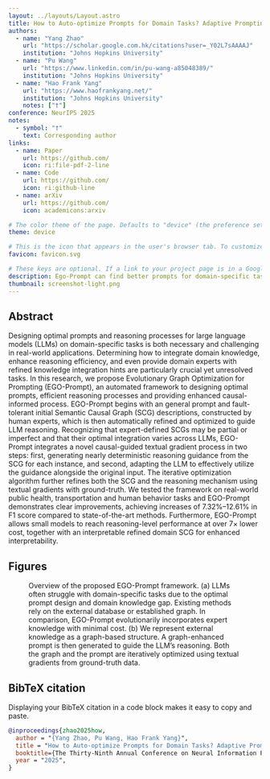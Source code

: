 ```yaml
---
layout: ../layouts/Layout.astro
title: How to Auto-optimize Prompts for Domain Tasks? Adaptive Prompting and Reasoning through Evolutionary Structured Knowledge Adaptation
authors:
  - name: "Yang Zhao"
    url: "https://scholar.google.com.hk/citations?user=_Y02L7sAAAAJ"
    institution: "Johns Hopkins University"
  - name: "Pu Wang"
    url: "https://www.linkedin.com/in/pu-wang-a85048389/"
    institution: "Johns Hopkins University"
  - name: "Hao Frank Yang"
    url: "https://www.haofrankyang.net/"
    institution: "Johns Hopkins University"
    notes: ["†"]
conference: NeurIPS 2025
notes:
  - symbol: "†"
    text: Corresponding author
links:
  - name: Paper
    url: https://github.com/
    icon: ri:file-pdf-2-line
  - name: Code
    url: https://github.com/
    icon: ri:github-line
  - name: arXiv
    url: https://github.com/
    icon: academicons:arxiv

# The color theme of the page. Defaults to "device" (the preference set in the user's brower or operating system). Setting this to "light" or "dark" will override the user's preference. This is useful if your figures only look good in one theme.
theme: device

# This is the icon that appears in the user's browser tab. To customize, change the favicon.svg file in /public/, or add your own file to /public/ and change the filename here.
favicon: favicon.svg

# These keys are optional. If a link to your project page is in a Google search result, text message, or social media post, it will often appear as a "link preview card" based on its title, description, favicon, and thumbnail. After you publish your page, you can double check that these previews look right using [this tool](https://linkpreview.xyz/)
description: Ego-Prompt can find better prompts for domain-specific tasks.
thumbnail: screenshot-light.png
---
```



<HighlightedSection>

## Abstract

Designing optimal prompts and reasoning processes for large language models (LLMs) on domain-specific tasks is both necessary and challenging in real-world applications. Determining how to integrate domain knowledge, enhance reasoning efficiency, and even provide domain experts with refined knowledge integration hints are particularly crucial yet unresolved tasks. In this research, we propose Evolutionary Graph Optimization for Prompting (EGO-Prompt), an automated framework to designing optimal prompts, efficient reasoning processes and providing enhanced causal-informed process. EGO-Prompt begins with an general prompt and fault-tolerant initial Semantic Causal Graph (SCG) descriptions, constructed by human experts, which is then automatically refined and optimized to guide LLM reasoning. Recognizing that expert-defined SCGs may be partial or imperfect and that their optimal integration varies across LLMs, EGO-Prompt integrates a novel causal-guided textual gradient process in two steps: first, generating nearly deterministic reasoning guidance from the SCG for each instance, and second, adapting the LLM to effectively utilize the guidance alongside the original input. The iterative optimization algorithm further refines both the SCG and the reasoning mechanism using textual gradients with ground-truth. We tested the framework on real-world public health, transportation and human behavior tasks and EGO-Prompt demonstrates clear improvements, achieving increases of 7.32%–12.61% in F1 score compared to state-of-the-art methods. Furthermore, EGO-Prompt allows small models to reach reasoning-level performance at over 7× lower cost, together with an interpretable refined domain SCG for enhanced interpretability.

</HighlightedSection>

## Figures


<Figure>
  <Picture slot="figure" src={main} alt="Overview of the proposed EGO-Prompt framework." />
  <Fragment slot="caption">Overview of the proposed EGO-Prompt framework. (a) LLMs often struggle with domain-specific tasks due to the optimal prompt design and domain knowledge gap. Existing methods rely on the external database or established graph. In comparison, EGO-Prompt evolutionarily incorporates expert knowledge with minimal cost. (b) We represent external knowledge as a graph-based structure. A graph-enhanced prompt is then generated to guide the LLM’s reasoning. Both the graph and the prompt are iteratively optimized using textual gradients from ground-truth data.</Fragment>
</Figure>


## BibTeX citation

Displaying your BibTeX citation in a code block makes it easy to copy and paste.

```bibtex
@inproceedings{zhao2025how,
  author = "{Yang Zhao, Pu Wang, Hao Frank Yang}",
  title = "How to Auto-optimize Prompts for Domain Tasks? Adaptive Prompting and Reasoning through Evolutionary Structured Knowledge Adaptation",
  booktitle={The Thirty-Ninth Annual Conference on Neural Information Processing Systems (NeurIPS)},
  year = "2025",
}
```

